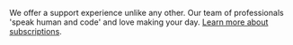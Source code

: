 
We offer a support experience unlike any other.
Our team of professionals 'speak human and code' and love making your day.
[Learn more about subscriptions](https://www.elastic.co/subscriptions).
